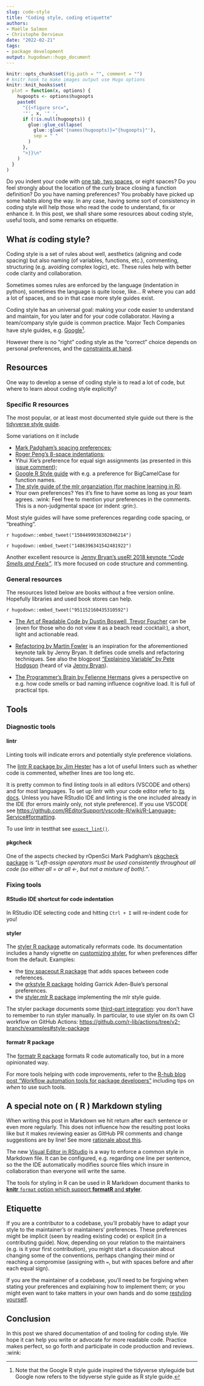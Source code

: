 ```yaml
---
slug: code-style
title: "Coding style, coding etiquette" 
authors: 
- Maëlle Salmon 
- Christophe Dervieux
date: "2022-02-21" 
tags: 
- package development 
output: hugodown::hugo_document
---
```


```r

knitr::opts_chunk$set(fig.path = "", comment = "")
# knitr hook to make images output use Hugo options
knitr::knit_hooks$set(
  plot = function(x, options) {
    hugoopts <- options$hugoopts
    paste0(
      "{{<figure src=",
      '"', x, '" ',
      if (!is.null(hugoopts)) {
        glue::glue_collapse(
          glue::glue('{names(hugoopts)}="{hugoopts}"'),
          sep = " "
        )
      },
      ">}}\n"
    )
  }
)

```

Do you indent your code with [one tab, two spaces](https://www.youtube.com/watch?v=SsoOG6ZeyUI), or eight spaces?
Do you feel strongly about the location of the curly brace closing a function definition?
Do you have naming preferences?
You probably have picked up some habits along the way.
In any case, having some sort of consistency in coding style will help those who read the code to understand, fix or enhance it.
In this post, we shall share some resources about coding style, useful tools, and some remarks on etiquette.

## What *is* coding style?

Coding style is a set of rules about well, aesthetics (aligning and code spacing) but also naming (of variables, functions, etc.), commenting, structuring (e.g. avoiding complex logic), etc.
These rules help with better code clarity and collaboration.

Sometimes somes rules are enforced by the language (indentation in python), sometimes the language is quite loose, like... R where you can add a lot of spaces, and so in that case more style guides exist.

Coding style has an universal goal: making your code easier to understand and maintain, for you later and for your code collaborator.
Having a team/company style guide is common practice.
Major Tech Companies have style guides, e.g.
[Google](https://google.github.io/styleguide/)[^1].

[^1]: Note that the Google R style guide inspired the tidyverse styleguide but Google now refers to the tidyverse style guide as R style guide.

However there is no "right" coding style as the "correct" choice depends on personal preferences, and the [constraints at hand](https://www.heltweg.org/posts/who-wrote-this-shit/).

## Resources

One way to develop a sense of coding style is to read a lot of code, but where to learn about coding style explicitly?

### Specific R resources

The most popular, or at least most documented style guide out there is the [tidyverse style guide](https://style.tidyverse.org).

Some variations on it include

-   [Mark Padgham's spacing preferences](https://docs.ropensci.org/pkgcheck/CONTRIBUTING.html#development-guidelines);
-   [Roger Peng's 8-space indentations](https://simplystatistics.org/posts/2018-07-27-why-i-indent-my-code-8-spaces/);
-   Yihui Xie's preference for equal sign assignments (as presented in this [issue comment](https://github.com/Robinlovelace/geocompr/issues/319#issuecomment-427376764));
-   [Google R Style guide](https://google.github.io/styleguide/Rguide.html) with e.g. a preference for BigCamelCase for function names.
-   [The style guide of the mlr organziation (for machine learning in R)](https://github.com/mlr-org/mlr3/wiki/Style-Guide).
-   Your own preferences? Yes it's fine to have some as long as your team agrees. :wink: Feel free to mention your preferences in the comments. This is a non-judgmental space (or indent :grin:).

Most style guides will have some preferences regarding code spacing, or "breathing".

`r hugodown::embed_tweet("1504499938302046214")`

`r hugodown::embed_tweet("1486396341542481922")`

Another excellent resource is [Jenny Bryan's useR! 2018 keynote *"Code Smells and Feels"*](https://github.com/jennybc/code-smells-and-feels).
It's more focused on code structure and commenting.

### General resources

The resources listed below are books without a free version online.
Hopefully libraries and used book stores can help.

`r hugodown::embed_tweet("951152160435310592")`

-   [The Art of Readable Code by Dustin Boswell, Trevor Foucher](https://www.goodreads.com/book/show/8677004-the-art-of-readable-code) can be (even for those who do not view it as a beach read :cocktail:), a short, light and actionable read.

-   [Refactoring by Martin Fowler](https://www.goodreads.com/book/show/44936.Refactoring) is an inspiration for the aforementioned keynote talk by Jenny Bryan.
    It defines code smells and refactoring techniques.
    See also the blogpost ["Explaining Variable" by Pete Hodgson](https://blog.thepete.net/blog/2021/06/24/explaining-variable/) (heard of via [Jenny Bryan](https://twitter.com/JennyBryan/status/1412140590842597385)).

-   [The Programmer's Brain by Felienne Hermans](https://www.goodreads.com/book/show/57196550-the-programmer-s-brain) gives a perspective on e.g. how code smells or bad naming influence cognitive load.
    It is full of practical tips.

## Tools

### Diagnostic tools

#### lintr

Linting tools will indicate errors and potentially style preference violations.

The [lintr R package by Jim Hester](https://github.com/r-lib/lintr) has a lot of useful linters such as whether code is commented, whether lines are too long etc.

It is pretty common to find *linting tools* in all editors (VSCODE and others) and for most languages.
To set up lintr with your code editor refer to [its docs](https://github.com/r-lib/lintr#editors-setup).
Unless you have RStudio IDE and linting is the one included already in the IDE (for errors mainly only, not style preference).
If you use VSCODE see <https://github.com/REditorSupport/vscode-R/wiki/R-Language-Service#formatting>.

To use lintr in testthat see [`expect_lint()`](https://rdrr.io/cran/lintr/man/expect_lint.html).

#### pkgcheck

One of the aspects checked by rOpenSci Mark Padgham's [pkgcheck package](https://docs.ropensci.org/pkgcheck/index.html) is *"Left-assign operators must be used consistently throughout all code (so either all = or all \<-, but not a mixture of both)."*.

### Fixing tools

#### RStudio IDE shortcut for code indentation

In RStudio IDE selecting code and hitting `Ctrl + I` will re-indent code for you!

#### styler

The [styler R package](https://styler.r-lib.org) automatically reformats code.
Its documentation includes a handy vignette on [customizing styler](https://styler.r-lib.org/articles/customizing_styler.html), for when preferences differ from the default.
Examples:

-   the [tiny spaceout R package](https://github.com/ropensci-review-tools/spaceout) that adds spaces between code references.
-   the [grkstyle R package](https://github.com/gadenbuie/grkstyle) holding Garrick Aden-Buie's personal preferences.
-   the [styler.mlr R package](https://github.com/mlr-org/styler.mlr) implementing the mlr style guide.

The styler package documents some [third-part integration](https://styler.r-lib.org/articles/third-party-integrations.html): you don't have to remember to run styler manually.
In particular, to use styler on its own CI workflow on GitHub Actions: <https://github.com/r-lib/actions/tree/v2-branch/examples#style-package>

#### formatr R package

The [formatr R package](https://yihui.org/formatr/) formats R code automatically too, but in a more opinionated way.

For more tools helping with code improvements, refer to the [R-hub blog post "Workflow automation tools for package developers"](/2020/04/29/maintenance/) including tips on *when* to use such tools.

## A special note on ( R ) Markdown styling

When writing this post in Markdown we hit return after each sentence or even more regularly.
This does not influence how the resulting post looks like but it makes reviewing easier as GitHub PR comments and change suggestions are by line!
See more [rationale about this](https://cirosantilli.com/markdown-style-guide/#line-wrapping).

The new [Visual Editor in RStudio](https://rstudio.github.io/visual-markdown-editing/) is a way to enforce a common style in Markdown file.
It can be configured, e.g. regarding one line per sentence, so the the IDE automatically modifies source files which insure in collaboration than everyone will write the same.

The tools for styling in R can be used in R Markdown document thanks to [**knitr** `format` option which support **formatR** and **styler**](https://bookdown.org/yihui/rmarkdown-cookbook/opts-tidy.html).

## Etiquette

If you are a contributor to a codebase, you'll probably have to adapt your style to the maintainer's or maintainers' preferences.
These preferences might be implicit (seen by reading existing code) or explicit (in a contributing guide).
Now, depending on your relation to the maintainers (e.g. is it your first contribution), you might start a discussion about changing some of the conventions, perhaps changing their mind or reaching a compromise (assigning with `=`, but with spaces before and after each equal sign).

If you are the maintainer of a codebase, you'll need to be forgiving when stating your preferences and explaining how to implement them; or you might even want to take matters in your own hands and do some [restyling yourself](https://yihui.org/en/2018/11/cosmetic-changes/).

## Conclusion

In this post we shared documentation of and tooling for coding style.
We hope it can help you write or advocate for more readable code.
Practice makes perfect, so go forth and participate in code production and reviews.
:wink:
